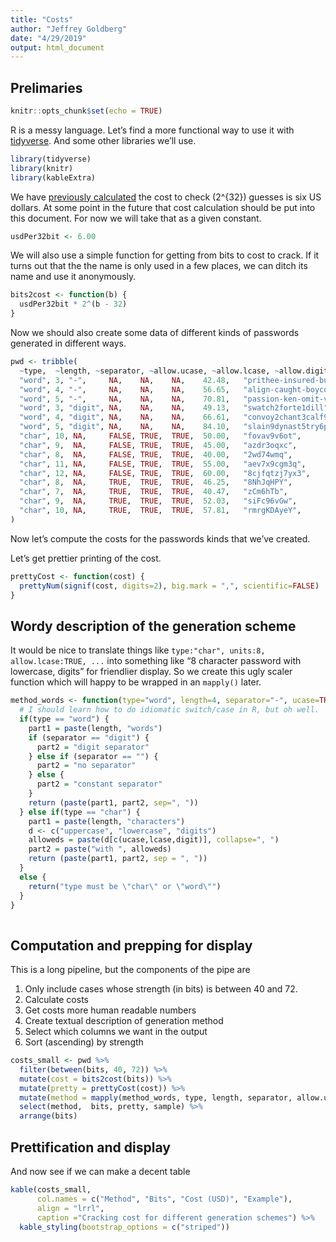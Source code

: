 ```yaml
---
title: "Costs"
author: "Jeffrey Goldberg"
date: "4/29/2019"
output: html_document
---
```


## Prelimaries

```r
knitr::opts_chunk$set(echo = TRUE)
```

R is a messy language. Let's find a more functional way to use it with [tidyverse](https://www.tidyverse.org). And some other libraries we'll use.

```r
library(tidyverse)
library(knitr)
library(kableExtra)
```


We have [previously calculated](https://discussions.agilebits.com/discussion/comment/470503/#Comment_470503) the cost to check \(2^{32}\) guesses is six US dollars. At some point in the future that cost calculation should be put into this document. For now we will take that as a given constant.

```r
usdPer32bit <- 6.00
```

We will also use a simple function for getting from bits to cost to crack. If it turns out that the the name is only used in a few places, we can ditch its name and use it anonymously.

```r
bits2cost <- function(b) {
  usdPer32bit * 2^(b - 32)
}
```

Now we should also create some data of different kinds of passwords generated in different ways.

```r
pwd <- tribble(
  ~type,  ~length, ~separator, ~allow.ucase, ~allow.lcase, ~allow.digit, ~bits,   ~sample,
  "word", 3, "-",     NA,    NA,    NA,    42.48,   "prithee-insured-buoyant",
  "word", 4, "-",     NA,    NA,    NA,    56.65,   "align-caught-boycott-delete",
  "word", 5, "-",     NA,    NA,    NA,    70.81,   "passion-ken-omit-verso-tortoise",
  "word", 3, "digit", NA,    NA,    NA,    49.13,   "swatch2forte1dill",
  "word", 4, "digit", NA,    NA,    NA,    66.61,   "convoy2chant3calf9senorita",
  "word", 5, "digit", NA,    NA,    NA,    84.10,   "slain9dynast5try6punch8licensee",
  "char", 10, NA,     FALSE, TRUE,  TRUE,  50.00,   "fovav9v6ot",
  "char", 9,  NA,     FALSE, TRUE,  TRUE,  45.00,   "azdr3oqxc",
  "char", 8,  NA,     FALSE, TRUE,  TRUE,  40.00,   "2wd74wmq",
  "char", 11, NA,     FALSE, TRUE,  TRUE,  55.00,   "aev7x9cgm3q",
  "char", 12, NA,     FALSE, TRUE,  TRUE,  60.00,   "8cjfqtzj7yx3",
  "char", 8,  NA,     TRUE,  TRUE,  TRUE,  46.25,   "8NhJqHPY",
  "char", 7,  NA,     TRUE,  TRUE,  TRUE,  40.47,   "zCm6hTb",
  "char", 9,  NA,     TRUE,  TRUE,  TRUE,  52.03,   "siFc96vGw",
  "char", 10, NA,     TRUE,  TRUE,  TRUE,  57.81,   "rmrgKDAyeY",
)
```
Now let's compute the costs for the passwords kinds that we've created.


Let's get prettier printing of the cost. 
```r
prettyCost <- function(cost) {
  prettyNum(signif(cost, digits=2), big.mark = ",", scientific=FALSE)
}
```

## Wordy description of the generation scheme

It would be nice to translate things like `type:"char", units:8, allow.lcase:TRUE, ...` into something like "8 character password with lowercase, digits" for friendlier display. So we create this ugly scaler function which will happy to be wrapped in an `mapply()` later.


```r
method_words <- function(type="word", length=4, separator="-", ucase=TRUE, lcase=TRUE, digit=TRUE) {
  # I should learn how to do idiomatic switch/case in R, but oh well.
  if(type == "word") {
    part1 = paste(length, "words")
    if (separator == "digit") {
      part2 = "digit separator"
    } else if (separator == "") {
      part2 = "no separator"
    } else {
      part2 = "constant separator"
    }
    return (paste(part1, part2, sep=", "))
  } else if(type == "char") {
    part1 = paste(length, "characters")
    d <- c("uppercase", "lowercase", "digits")
    alloweds = paste(d[c(ucase,lcase,digit)], collapse=", ")
    part2 = paste("with ", alloweds)
    return (paste(part1, part2, sep = ", "))
  }
  else {
    return("type must be \"char\" or \"word\"")
  }
}
 
```


## Computation and prepping for display

This is a long pipeline, but the components of the pipe are

1. Only include cases whose strength (in bits) is between 40 and 72.
2. Calculate costs
3. Get costs more human readable numbers
4. Create textual description of generation method
4. Select which columns we want in the output
5. Sort (ascending) by strength

```r
costs_small <- pwd %>% 
  filter(between(bits, 40, 72)) %>%
  mutate(cost = bits2cost(bits)) %>%
  mutate(pretty = prettyCost(cost)) %>%
  mutate(method = mapply(method_words, type, length, separator, allow.ucase, allow.lcase, allow.digit)) %>%
  select(method,  bits, pretty, sample) %>%
  arrange(bits)
```

## Prettification and display

And now see if we can make a decent table
```r
kable(costs_small,
      col.names = c("Method", "Bits", "Cost (USD)", "Example"),
      align = "lrrl",
      caption ="Cracking cost for different generation schemes") %>%
  kable_styling(bootstrap_options = c("striped"))
```